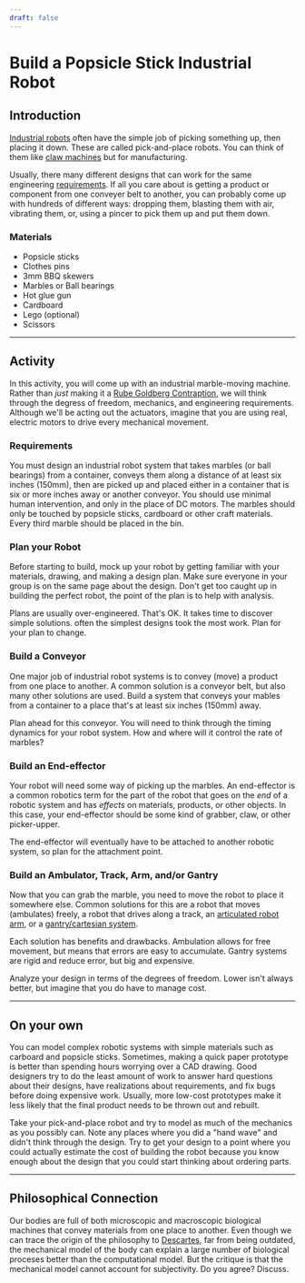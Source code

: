 ```yaml
---
draft: false
---
```



# Build a Popsicle Stick Industrial Robot

## Introduction
[Industrial robots](https://en.wikipedia.org/wiki/Industrial_robot) often have the simple job of picking something up, then placing it down. These are called pick-and-place robots. You can think of them like [claw machines](https://en.wikipedia.org/wiki/Claw_machine) but for manufacturing.

Usually, there many different designs that can work for the same engineering [requirements](https://en.wikipedia.org/wiki/Requirement). If all you care about is getting a product or component from one conveyer belt to another, you can probably come up with hundreds of different ways: dropping them, blasting them with air, vibrating them, or, using a pincer to pick them up and put them down. 

### Materials
- Popsicle sticks
- Clothes pins
- 3mm BBQ skewers
- Marbles or Ball bearings
- Hot glue gun
- Cardboard
- Lego (optional)
- Scissors

---
## Activity
In this activity, you will come up with an industrial marble-moving machine. Rather than *just* making it a [Rube Goldberg Contraption](https://en.wikipedia.org/wiki/Rube_Goldberg_machine), we will think through the degress of freedom, mechanics, and engineering requirements. Although we'll be acting out the actuators, imagine that you are using real, electric motors to drive every mechanical movement.

### Requirements
You must design an industrial robot system that takes marbles (or ball bearings) from a container, conveys them along a distance of at least six inches (150mm), then are picked up and placed either in a container that is six or more inches away or another conveyor. You should use minimal human intervention, and only in the place of DC motors. The marbles should only be touched by popsicle sticks, cardboard or other craft materials. Every third marble should be placed in the bin.

### Plan your Robot
Before starting to build, mock up your robot by getting familiar with your materials, drawing, and making a design plan. Make sure everyone in your group is on the same page about the design. Don't get too caught up in building the perfect robot, the point of the plan is to help with analysis.

Plans are usually over-engineered. That's OK. It takes time to discover simple solutions. often the simplest designs took the most work. Plan for your plan to change.

### Build a Conveyor
One major job of industrial robot systems is to convey (move) a product from one place to another. A common solution is a conveyor belt, but also many other solutions are used. Build a system that conveys your mables from a container to a place that's at least six inches (150mm) away.

Plan ahead for this conveyor. You will need to think through the timing dynamics for your robot system. How and where will it control the rate of marbles?

### Build an End-effector
Your robot will need some way of picking up the marbles. An end-effector is a common robotics term for the part of the robot that goes on the *end* of a robotic system and has *effects* on materials, products, or other objects. In this case, your end-effector should be some kind of grabber, claw, or other picker-upper.

The end-effector will eventually have to be attached to another robotic system, so plan for the attachment point.

### Build an Ambulator, Track, Arm, and/or Gantry
Now that you can grab the marble, you need to move the robot to place it somewhere else. Common solutions for this are a robot that moves (ambulates) freely, a robot that drives along a track, an [articulated robot arm](https://en.wikipedia.org/wiki/Articulated_robot), or a [gantry/cartesian system](https://en.wikipedia.org/wiki/Cartesian_coordinate_robot).

Each solution has benefits and drawbacks. Ambulation allows for free movement, but means that errors are easy to accumulate. Gantry systems are rigid and reduce error, but big and expensive.

Analyze your design in terms of the degrees of freedom. Lower isn't always better, but imagine that you do have to manage cost.

---
## On your own
You can model complex robotic systems with simple materials such as carboard and popsicle sticks. Sometimes, making a quick paper prototype is better than spending hours worrying over a CAD drawing. Good designers try to do the least amount of work to answer hard questions about their designs, have realizations about requirements, and fix bugs before doing expensive work. Usually, more low-cost prototypes make it less likely that the final product needs to be thrown out and rebuilt.

Take your pick-and-place robot and try to model as much of the mechanics as you possibly can. Note any places where you did a "hand wave" and didn't think through the design. Try to get your design to a point where you could actually estimate the cost of building the robot because you know enough about the design that you could start thinking about ordering parts.

---
## Philosophical Connection
Our bodies are full of both microscopic and macroscopic biological machines that convey materials from one place to another. Even though we can trace the origin of the philosophy to [Descartes](https://en.wikipedia.org/wiki/Treatise_on_Man), far from being outdated, the mechanical model of the body can explain a large number of biological proceses better than the computational model. But the critique is that the mechanical model cannot account for subjectivity. Do you agree? Discuss.